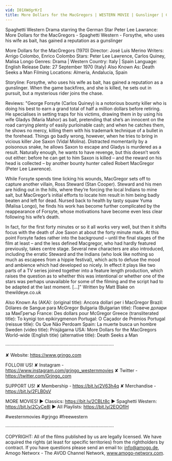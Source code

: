 ```yaml
---
vid: I01XWdgrKrI
title: More Dollars for the MacGregors | WESTERN MOVIE | Gunslinger | Cowboy | Full Length
---
```


Spaghetti Western Drama starring the German Star Peter Lee Lawrance: More Dollars for the MacGregors - Spaghetti Western - Forsythe, who uses his wife as bait, has gained a reputation as a gunslinger

More Dollars for the MacGregors (1970)
Director: José Luis Merino
Writers: Arrigo Colombo, Enrico Colombo 
Stars: Peter Lee Lawrence, Carlos Quiney, Malisa Longo 
Genres: Drama | Western 
Country: Italy | Spain
Language: English
Release Date: 27 September 1970 (Italy) 
Also Known As: Death Seeks a Man 
Filming Locations: Almería, Andalucía, Spain 

Storyline:
Forsythe, who uses his wife as bait, has gained a reputation as a gunslinger. When the game backfires, and she is killed, he sets out in pursuit, but a mysterious rider joins the chase. 

Reviews:
"George Forsyte (Carlos Quiney) is a notorious bounty killer who is doing his best to earn a grand total of half a million dollars before retiring.  He specialises in setting traps for his victims, drawing them in by using his wife Gladys (María Mahor) as bait, pretending that she’s an innocent on the road carrying plenty of easily purloinable cash; and when he catches them, he shows no mercy, killing them with his trademark technique of a bullet in the forehead.  Things go badly wrong, however, when he tries to bring in vicious killer Joe Saxon (Vidal Molina).  Distracted momentarily by a poisonous snake, he allows Saxon to escape and Gladys is murdered as a result.  Naturally enough, he wants to have revenge, but this doesn’t work out either: before he can get to him Saxon is killed – and the reward on his head is collected – by another bounty hunter called Robert MacGregor (Peter Lee Lawrence).

While Forsyte spends time licking his wounds, MacGregor sets off to capture another villain, Ross Steward (Stan Cooper).  Steward and his men are hiding out in the hills, where they’re forcing the local Indians to mine salt, but MacGregor’s initial efforts to locate him result in him being badly beaten and left for dead.  Nursed back to health by tasty squaw Yuma (Malisa Longo), he finds his work has become further complicated by the reappearance of Forsyte, whose motivations have become even less clear following his wife’s death.

In fact, for the first forty minutes or so it all works very well, but then it shifts focus with the death of Joe Saxon at about the forty minute mark.  At this point Forsyte fades rather into the background – until the final stages of the film at least – and the less defined Macgregor, who had hardly featured previously, takes centre stage.  Several new characters are also introduced, including the erratic Steward and the Indians (who look like nothing so much as escapees from a hippie festival), which acts to defuse the mood and ambience which had developed so nicely. In effect it plays like two parts of a TV series joined together into a feature length production, which raises the question as to whether this was intentional or whether one of the stars was perhaps unavailable for some of the filming and the script had to be adapted at the last moment. [...]" Written by Matt Blake on thewildeye.co.uk

Also Known As (AKA):
(original title): Ancora dollari per i MacGregor
Brazil: Dólares de Sangue para McGregor
Bulgaria (Bulgarian title): Повече долари за МакГрегър
France: Des dollars pour McGregor
Greece (transliterated title): To kynigi ton epikirygmenon
Portugal: O Caçador de Prémios
Portugal (reissue title): Os Que Não Perdoam
Spain: La muerte busca un hombre
Sweden (video title): Prisjägarna
USA: More Dollars for the MacGregors
World-wide (English title) (alternative title): Death Seeks a Man

····················································································

✘ Website: https://www.grjngo.com

FOLLOW US!
✘ Instagram - https://www.instagram.com/grjngo_westernmovies
✘ Twitter - https://twitter.com/Grjngo_com

SUPPORT US!
✘ Membership - https://bit.ly/2V63h4q
✘ Merchandise - https://bit.ly/2FLB0sV

MORE MOVIES! 
► Classics: https://bit.ly/2CBLt8c 
► Spaghetti Western: https://bit.ly/2CyCe8I 
► All Playlists: https://bit.ly/2EOOfIH 

#westernmovies #grjngo #freewestern

····················································································

COPYRIGHT: All of the films published by us are legally licensed. We have acquired the rights (at least for specific territories) from the rightholders by contract. If you have questions please send an email to: info@amogo.de, Amogo Networx - The AVOD Channel Network, www.amogo-networx.com.